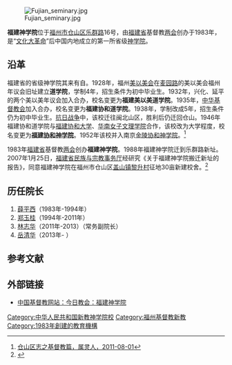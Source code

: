 {{Infobox University
|Name=福建神学院
|EnglishName=Fujian Theological Seminary
|SealImage=
|SealInfo＝
|Motto=
|Established=1983年
|Type=公立，宗教院校
|President=
|President_title_1 ＝
|President_1 =
|Location={{PRC}}<br>[[福州市|福州市]][[仓山区|仓山区]][[乐群路|乐群路]]16号
|Campus =
|AreaTotal =	
|Nickname =	
|Celebration = 	
|Mascot =	
|Telephone =
|Website=
}}
[[File:Fujian_seminary.jpg|thumb]]

'''福建神学院'''位于[[福州市|福州市]][[仓山区|仓山区]][[乐群路|乐群路]]16号，由[[福建省|福建省]]基督教[[两会_(消歧义)|两会]]创办于1983年，是“[[文化大革命|文化大革命]]”后中国内地成立的第一所省级[[神学院|神学院]]。

==沿革==
福建省的省级神学院其来有自。1928年，福州[[美以美会|美以美会]]在[[麦园路|麦园路]]的美以美会福州年议会旧址建立'''道学院'''，学制4年，招生条件为初中毕业生。1932年，兴化、延平的两个美以美年议会加入合办，校名变更为'''福建美以美道学院'''。1935年，[[中华基督教会|中华基督教会]]加入合办，校名变更为'''福建协和道学院'''。1938年，学制改成5年，招生条件仍为初中毕业生。[[抗日战争|抗日战争]]中，该校迁往闽北山区，胜利后仍迁回仓山。1946年福建协和道学院与[[福建协和大学|福建协和大学]]、[[华南女子文理学院|华南女子文理学院]]合作，该校改为大学程度，校名变更为'''[[福建协和神学院|福建协和神学院]]'''。1952年该校并入南京[[金陵协和神学院|金陵协和神学院]]。<ref>
[http://bmu023009.chinaw3.com/html/zhuantiyanjiu/juhuichuyanjiu/20110801/333.html 仓山区志之基督教篇，属灵人，2011-08-01]{{Dead link|date=2019年3月 |bot=InternetArchiveBot |fix-attempted=yes }}{{dead link|date=2018年4月 |bot=InternetArchiveBot |fix-attempted=yes }}
</ref>

1983年[[福建省|福建省]]基督教[[两会_(消歧义)|两会]]创办'''福建神学院'''。1988年福建神学院迁到乐群路新址。2007年1月25日，[[福建省民族与宗教事务厅|福建省民族与宗教事务厅]]经研究《关于福建神学院搬迁新址的报告》，同意福建神学院在福州市仓山区[[盖山镇|盖山镇]][[黎升村|黎升村]]征地30亩新建校舍。<ref> {{cite web|url=http://www.gospeltimes.cn/print.htm?rid=173|title=福建神学院择地新建校舍望搬迁新址|accessdate=2007-12-06|last=王毅|first=|publisher=福音时代}}{{dead link|date=2018年4月 |bot=InternetArchiveBot |fix-attempted=yes }}</ref>

==历任院长==
#[[薛平西|薛平西]]（1983年-1994年）
#[[郑玉桂|郑玉桂]]（1994年-2011年）
#[[林志华|林志华]]（2011年-2013）（常务副院长）
#[[岳清华|岳清华]]（2013年-  ）

==参考文献==
{{Reflist}}

==外部链接 ==
*[https://web.archive.org/web/20080509190359/http://www.chineseprotestantchurch.org/church/seminary/hd-fj.htm 中国基督教网站：今日教会：福建神学院]

{{Univ-stub}}
{{中国内地宗教院校}}
[[Category:中华人民共和国新教神学院校|Category:中华人民共和国新教神学院校]]
[[Category:福州基督教新教|Category:福州基督教新教]]
[[Category:1983年創建的教育機構|Category:1983年創建的教育機構]]